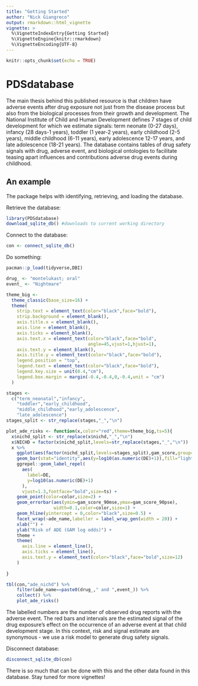 ```yaml
---
title: "Getting Started"
author: "Nick Giangreco"
output: rmarkdown::html_vignette
vignette: >
  %\VignetteIndexEntry{Getting Started}
  %\VignetteEngine{knitr::rmarkdown}
  %\VignetteEncoding{UTF-8}
---
```


```r
knitr::opts_chunk$set(echo = TRUE)
```

# PDSdatabase

The main thesis behind this published resource is that children have adverse events after drug exposure not just from the disease process but also from the biological processes from their growth and development. The National Institute of Child and Human Development defines 7 stages of child development for which we estimate signals: term neonate (0-27 days), infancy (28 days-1 years), toddler (1 year-2 years), early childhood (2-5 years), middle childhood (6-11 years), early adolescence 12-17 years, and late adolescence (18-21 years). The database contains tables of drug safety signals with drug, adverse event, and biological ontologies to facilitate teasing apart influences and contributions adverse drug events during childhood. 

## An example

The package helps with identifying, retrieving, and loading the database. 

Retrieve the database:

```r

library(PDSdatabase)
download_sqlite_db() #downloads to current working directory

```

Connect to the database:

```r

con <- connect_sqlite_db()

```

Do something:

```r

pacman::p_load(tidyverse,DBI)

drug_ <- "montelukast; oral"
event_ <- "Nightmare"

theme_big <- 
  theme_classic(base_size=16) + 
  theme(
    strip.text = element_text(color="black",face="bold"),
    strip.background = element_blank(),
    axis.title.x = element_blank(),
    axis.line = element_blank(),
    axis.ticks = element_blank(),
    axis.text.x = element_text(color="black",face="bold",
                               angle=45,vjust=1,hjust=1),
    axis.text.y = element_blank(),
    axis.title.y = element_text(color="black",face="bold"),
    legend.position = "top",
    legend.text = element_text(color="black",face="bold"),
    legend.key.size = unit(0.4,"cm"),
    legend.box.margin = margin(-0.4,-0.4,0,-0.4,unit = "cm")
  )

stages <-
  c("term_neonatal","infancy",
    "toddler","early_childhood",
    "middle_childhood","early_adolescence",
    "late_adolescence")
stages_split <- str_replace(stages,"_","\n")

plot_ade_risks <- function(x,color="red",theme=theme_big,ts=5){
  x$nichd_split <- str_replace(x$nichd,"_","\n")
  x$NICHD = factor(x$nichd_split,levels=str_replace(stages,"_","\n"))
  x %>% 
    ggplot(aes(factor(nichd_split,levels=stages_split),gam_score,group=ade)) +
    geom_bar(stat="identity",aes(y=log10(as.numeric(DE)+1)),fill="lightgray",color="black") +
    ggrepel::geom_label_repel(
      aes(
        label=DE,
        y=log10(as.numeric(DE)+1)
      ),
      vjust=1.3,fontface="bold",size=ts) +
    geom_point(color=color,size=2) +
    geom_errorbar(aes(ymin=gam_score_90mse,ymax=gam_score_90pse),
                  width=0.1,color=color,size=1) +
    geom_hline(yintercept = 0,color="black",size=0.5) +
    facet_wrap(~ade_name,labeller = label_wrap_gen(width = 20)) +
    xlab("") +
    ylab("Risk of ADE (GAM log odds)") + 
    theme +
    theme(
      axis.line = element_line(),
      axis.ticks = element_line(),
      axis.text.y = element_text(color="black",face="bold",size=12)
    )
  
}

tbl(con,"ade_nichd") %>% 
    filter(ade_name==paste0(drug_," and ",event_)) %>% 
    collect() %>% 
    plot_ade_risks()

```

The labelled numbers are the number of observed drug reports with the adverse event. The red bars and intervals are the estimated signal of the drug exposure's effect on the occurrence of an adverse event at that child development stage. In this context, risk and signal estimate are synonymous - we use a risk model to generate drug safety signals. 

Disconnect database:

```r

disconnect_sqlite_db(con)

```

There is so much that can be done with this and the other data found in this database. Stay tuned for more vignettes!
